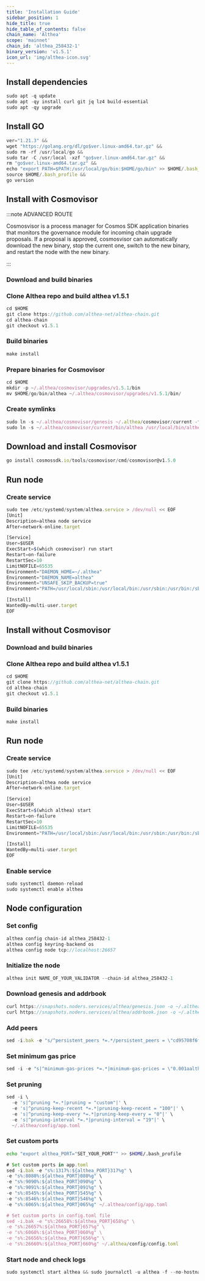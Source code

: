 ```yaml
---
title: 'Installation Guide'
sidebar_position: 1
hide_title: true
hide_table_of_contents: false
chain_name: 'Althea'
scope: 'mainnet'
chain_id: 'althea_258432-1'
binary_version: 'v1.5.1'
icon_url: 'img/althea-icon.svg'
---
```



<PageTitle
  iconUrl="img/althea-icon.svg"
  title="Althea Installation Guide"
  chainId="althea_258432-1"
  version="v1.5.1"
/>

## Install dependencies

```js
sudo apt -q update
sudo apt -qy install curl git jq lz4 build-essential
sudo apt -qy upgrade
```

## Install GO

```js
ver="1.21.3" &&
wget "https://golang.org/dl/go$ver.linux-amd64.tar.gz" &&
sudo rm -rf /usr/local/go &&
sudo tar -C /usr/local -xzf "go$ver.linux-amd64.tar.gz" &&
rm "go$ver.linux-amd64.tar.gz" &&
echo "export PATH=$PATH:/usr/local/go/bin:$HOME/go/bin" >> $HOME/.bash_profile &&
source $HOME/.bash_profile &&
go version
```

## Install with Cosmovisor

:::note ADVANCED ROUTE

Cosmosvisor is a process manager for Cosmos SDK application binaries that monitors the governance module for incoming chain upgrade proposals. If a proposal is approved, cosmosvisor can automatically download the new binary, stop the current one, switch to the new binary, and restart the node with the new binary.

:::

### Download and build binaries

### Clone Althea repo and build althea v1.5.1

```js
cd $HOME
git clone https://github.com/althea-net/althea-chain.git
cd althea-chain
git checkout v1.5.1
```

### Build binaries

```js
make install
```

### Prepare binaries for Cosmovisor

```js
cd $HOME
mkdir -p ~/.althea/cosmovisor/upgrades/v1.5.1/bin
mv $HOME/go/bin/althea ~/.althea/cosmovisor/upgrades/v1.5.1/bin/
```

### Create symlinks

```js
sudo ln -s ~/.althea/cosmovisor/genesis ~/.althea/cosmovisor/current -f
sudo ln -s ~/.althea/cosmovisor/current/bin/althea /usr/local/bin/althea -f
```

## Download and install Cosmovisor

```js
go install cosmossdk.io/tools/cosmovisor/cmd/cosmovisor@v1.5.0
```

## Run node

### Create service

```js
sudo tee /etc/systemd/system/althea.service > /dev/null << EOF
[Unit]
Description=althea node service
After=network-online.target

[Service]
User=$USER
ExecStart=$(which cosmovisor) run start
Restart=on-failure
RestartSec=10
LimitNOFILE=65535
Environment="DAEMON_HOME=~/.althea"
Environment="DAEMON_NAME=althea"
Environment="UNSAFE_SKIP_BACKUP=true"
Environment="PATH=/usr/local/sbin:/usr/local/bin:/usr/sbin:/usr/bin:/sbin:/bin:/usr/games:/usr/local/games:/snap/bin:~/.althea/cosmovisor/current/bin"

[Install]
WantedBy=multi-user.target
EOF
```

## Install without Cosmovisor

### Download and build binaries

### Clone Althea repo and build althea v1.5.1

```js
cd $HOME
git clone https://github.com/althea-net/althea-chain.git
cd althea-chain
git checkout v1.5.1
```

### Build binaries

```js
make install
```

## Run node

### Create service

```js
sudo tee /etc/systemd/system/althea.service > /dev/null << EOF
[Unit]
Description=althea node service
After=network-online.target

[Service]
User=$USER
ExecStart=$(which althea) start
Restart=on-failure
RestartSec=10
LimitNOFILE=65535
Environment="PATH=/usr/local/sbin:/usr/local/bin:/usr/sbin:/usr/bin:/sbin:/bin:/usr/games:/usr/local/games:/snap/bin"

[Install]
WantedBy=multi-user.target
EOF
```

### Enable service

```js
sudo systemctl daemon-reload
sudo systemctl enable althea
```

## Node configuration

### Set config

```js
althea config chain-id althea_258432-1
althea config keyring-backend os
althea config node tcp://localhost:26657
```

### Initialize the node

```js
althea init NAME_OF_YOUR_VALIDATOR --chain-id althea_258432-1
```

### Download genesis and addrbook

```js
curl https://snapshots.noders.services/althea/genesis.json -o ~/.althea/config/genesis.json
curl https://snapshots.noders.services/althea/addrbook.json -o ~/.althea/config/addrbook.json
```

### Add peers

```js
sed -i.bak -e "s/^persistent_peers *=.*/persistent_peers = \"cd95708f6f107d9970e86668a70bf8f6253dda60@althea-rpc.noders.services:12456\"/" ~/.althea/config/config.toml
```

### Set minimum gas price

```js
sed -i -e "s|^minimum-gas-prices *=.*|minimum-gas-prices = \"0.001aalthea\"|" ~/.althea/config/app.toml
```

### Set pruning

```js
sed -i \
  -e 's|^pruning *=.*|pruning = "custom"|' \
  -e 's|^pruning-keep-recent *=.*|pruning-keep-recent = "100"|' \
  -e 's|^pruning-keep-every *=.*|pruning-keep-every = "0"|' \
  -e 's|^pruning-interval *=.*|pruning-interval = "19"|' \
  ~/.althea/config/app.toml
```

### Set custom ports

```bash
echo "export althea_PORT="SET_YOUR_PORT"" >> $HOME/.bash_profile
```

```js
# Set custom ports in app.toml
sed -i.bak -e "s%:1317%:${althea_PORT}317%g" \
-e "s%:8080%:${althea_PORT}080%g" \
-e "s%:9090%:${althea_PORT}090%g" \
-e "s%:9091%:${althea_PORT}091%g" \
-e "s%:8545%:${althea_PORT}545%g" \
-e "s%:8546%:${althea_PORT}546%g" \
-e "s%:6065%:${althea_PORT}065%g" ~/.althea/config/app.toml

# Set custom ports in config.toml file
sed -i.bak -e "s%:26658%:${althea_PORT}658%g" \
-e "s%:26657%:${althea_PORT}657%g" \
-e "s%:6060%:${althea_PORT}060%g" \
-e "s%:26656%:${althea_PORT}656%g" \
-e "s%:26660%:${althea_PORT}660%g" ~/.althea/config/config.toml
```

### Start node and check logs

```js
sudo systemctl start althea && sudo journalctl -u althea -f --no-hostname -o cat
```
